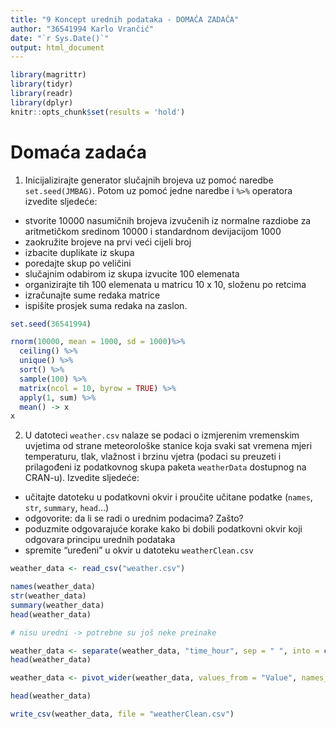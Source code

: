 ```yaml
---
title: "9 Koncept urednih podataka - DOMAĆA ZADAĆA"
author: "36541994 Karlo Vrančić"
date: "`r Sys.Date()`"
output: html_document
---
```


```r
library(magrittr)
library(tidyr)
library(readr)
library(dplyr)
knitr::opts_chunk$set(results = 'hold')
```


# Domaća zadaća
1. Inicijalizirajte generator slučajnih brojeva uz pomoć naredbe `set.seed(JMBAG)`. Potom uz pomoć jedne naredbe i `%>%` operatora izvedite sljedeće:

- stvorite 10000 nasumičnih brojeva izvučenih iz normalne razdiobe za aritmetičkom sredinom 10000 i standardnom devijacijom 1000
- zaokružite brojeve na prvi veći cijeli broj
- izbacite duplikate iz skupa
- poredajte skup po veličini
- slučajnim odabirom iz skupa izvucite 100 elemenata
- organizirajte tih 100 elemenata u matricu 10 x 10, složenu po retcima
- izračunajte sume redaka matrice
- ispišite prosjek suma redaka na zaslon. 

```r
set.seed(36541994)

rnorm(10000, mean = 1000, sd = 1000)%>% 
  ceiling() %>% 
  unique() %>% 
  sort() %>%
  sample(100) %>% 
  matrix(ncol = 10, byrow = TRUE) %>% 
  apply(1, sum) %>% 
  mean() -> x 
x

```

2. U datoteci `weather.csv` nalaze se podaci o izmjerenim vremenskim uvjetima od strane meteorološke stanice koja svaki sat vremena mjeri temperaturu, tlak, vlažnost i brzinu vjetra (podaci su preuzeti i prilagođeni iz podatkovnog skupa paketa `weatherData` dostupnog na CRAN-u). Izvedite sljedeće:
- učitajte datoteku u podatkovni okvir i proučite učitane podatke (`names`, `str`, `summary`, `head`...)
- odgovorite: da li se radi o urednim podacima? Zašto?
- poduzmite odgovarajuće korake kako bi dobili podatkovni okvir koji odgovara principu urednih podataka
- spremite "uređeni" u okvir u datoteku `weatherClean.csv`

```r
weather_data <- read_csv("weather.csv")

names(weather_data)
str(weather_data)
summary(weather_data)
head(weather_data)

# nisu uredni -> potrebne su još neke preinake 

weather_data <- separate(weather_data, "time_hour", sep = " ", into = c("time", "hour"))
head(weather_data)

weather_data <- pivot_wider(weather_data, values_from = "Value", names_from = "Measure")

head(weather_data)

write_csv(weather_data, file = "weatherClean.csv")

```
